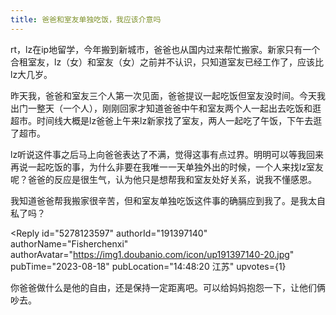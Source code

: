 ```yaml
---
title: 爸爸和室友单独吃饭，我应该介意吗
---
```



<Forum groupName="当代家庭关系冷眼观察" groupUrl="https://www.douban.com/group/678964/" archivedAt="2025-05-16T14:25:43.924Z">
  <Post
    id="293567600"
    title="爸爸和室友单独吃饭，我应该介意吗"
    url="https://www.douban.com/group/topic/293567600/?_spm_id=MTczNjM4NzQ5"
    pubTime="2023-08-24"
    highlightUserId="191397140"
  >
rt，lz在ip地留学，今年搬到新城市，爸爸也从国内过来帮忙搬家。新家只有一个合租室友，lz（女）和室友（女）之前并不认识，只知道室友已经工作了，应该比lz大几岁。

昨天我，爸爸和室友三个人第一次见面，爸爸提议一起吃饭但室友没时间。今天我出门一整天（一个人），刚刚回家才知道爸爸中午和室友两个人一起出去吃饭和逛超市。时间线大概是lz爸爸上午来lz新家找了室友，两人一起吃了午饭，下午去逛了超市。

lz听说这件事之后马上向爸爸表达了不满，觉得这事有点过界。明明可以等我回来再说一起吃饭的事，为什么非要在我唯一一天单独外出的时候，一个人来找lz室友呢？爸爸的反应是很生气，认为他只是想帮我和室友处好关系，说我不懂感恩。

我知道爸爸帮我搬家很辛苦，但和室友单独吃饭这件事的确膈应到我了。是我太自私了吗？

<Reply
  id="5278123597"
  authorId="191397140"
  authorName="Fisherchenxi"
  authorAvatar="https://img1.doubanio.com/icon/up191397140-20.jpg"
  pubTime="2023-08-18"
  pubLocation="14:48:20 江苏"
  upvotes={1}
>
你爸爸做什么是他的自由，还是保持一定距离吧。可以给妈妈抱怨一下，让他们俩吵去。
</Reply>
  </Post>
</Forum>
